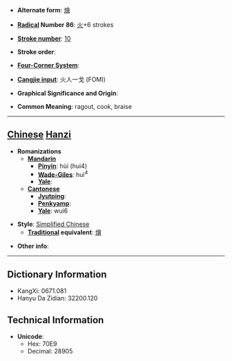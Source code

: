 * '''Alternate form''': [[燴]]

* '''[[Wiktionary:Chinese radical index| Radical]] Number 86''': [[Wiktionary:Chinese radical index 火|火]]+6 strokes

* '''[[Wiktionary:Chinese total strokes index|Stroke number]]''': [[Wiktionary:Chinese total strokes index 10|10]]

* '''Stroke order''': 

* '''[[Wiktionary:Chinese four corner index|Four-Corner System]]''': 

* '''[[Wiktionary:Chinese Cangjie index|Cangjie input]]''': 火人一戈 (FOMI)

* '''Graphical Significance and Origin''': 

* '''Common Meaning''': ragout, cook, braise

----

== [[Chinese]] [[Hanzi]] ==

* '''Romanizations'''
** '''[[Mandarin]]'''
*** '''[[Pinyin]]''': hùi (hui4)
*** '''[[Wade-Giles]]''': hui<sup>4</sup>
*** '''[[Yale]]''': 
** '''[[Cantonese]]'''
*** '''[[Jyutping]]''':
*** '''[[Penkyamp]]''': 
*** '''[[Yale]]''': wui6

* '''Style''': [[Simplified Chinese]] 
** '''[[Traditional Chinese|Traditional]] equivalent''': [[燴]]

* '''Other info''': 

----

== Dictionary Information ==

* KangXi: 0671.081
* Hanyu Da Zidian: 32200.120

== Technical Information ==

* '''Unicode''':
** Hex: 70E9
** Decimal: 28905